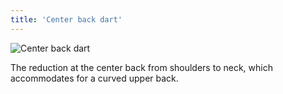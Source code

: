 ```yaml
---
title: 'Center back dart'
---
```


![Center back dart](centerbackdart.svg)

The reduction at the center back from shoulders to neck, which accommodates for a curved upper back.
